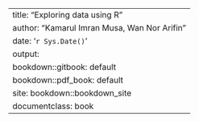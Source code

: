 ---
title: "Exploring data using R"
author: "Kamarul Imran Musa, Wan Nor Arifin"
date: '`r Sys.Date()`'
output:
  bookdown::gitbook: default
  bookdown::pdf_book: default
site: bookdown::bookdown_site
documentclass: book
---